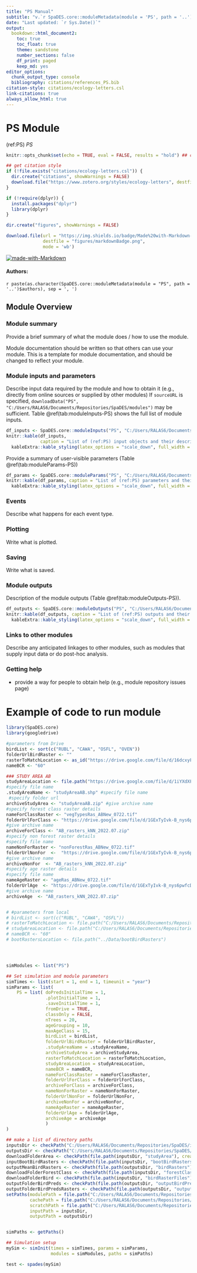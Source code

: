 ```yaml
---
title: "PS Manual"
subtitle: "v.`r SpaDES.core::moduleMetadata(module = 'PS', path = '..')$version`"
date: "Last updated: `r Sys.Date()`"
output:
  bookdown::html_document2:
    toc: true
    toc_float: true
    theme: sandstone
    number_sections: false
    df_print: paged
    keep_md: yes
editor_options:
  chunk_output_type: console
  bibliography: citations/references_PS.bib
citation-style: citations/ecology-letters.csl
link-citations: true
always_allow_html: true
---
```


# PS Module

<!-- the following are text references used in captions for LaTeX compatibility -->
(ref:PS) *PS*

```r
knitr::opts_chunk$set(echo = TRUE, eval = FALSE, results = "hold") ## change to eval = TRUE if all chunks are to be evaluated

## get citation style
if (!file.exists("citations/ecology-letters.csl")) {
  dir.create("citations", showWarnings = FALSE)
  download.file("https://www.zotero.org/styles/ecology-letters", destfile = "citations/ecology-letters.csl")
}

if (!require(dplyr)) {
  install.packages("dplyr")
  library(dplyr)
}

dir.create("figures", showWarnings = FALSE)

download.file(url = "https://img.shields.io/badge/Made%20with-Markdown-1f425f.png",
              destfile = "figures/markdownBadge.png",
              mode = 'wb')
```

[![made-with-Markdown](figures/markdownBadge.png)](https://commonmark.org)

<!-- if knitting to pdf remember to add the pandoc_args: ["--extract-media", "."] option to yml in order to get the badge images -->

#### Authors:

`r paste(as.character(SpaDES.core::moduleMetadata(module = "PS", path = '..')$authors), sep = ', ')`
<!-- ideally separate authors with new lines, '\n' not working -->

## Module Overview

### Module summary

Provide a brief summary of what the module does / how to use the module.

Module documentation should be written so that others can use your module.
This is a template for module documentation, and should be changed to reflect your module.

### Module inputs and parameters

Describe input data required by the module and how to obtain it (e.g., directly from online sources or supplied by other modules)
If `sourceURL` is specified, `downloadData("PS", "C:/Users/RALAS6/Documents/Repositories/SpaDES/modules")` may be sufficient.
Table \@ref(tab:moduleInputs-PS) shows the full list of module inputs.

```r
df_inputs <- SpaDES.core::moduleInputs("PS", "C:/Users/RALAS6/Documents/Repositories/SpaDES/modules")
knitr::kable(df_inputs,
             caption = "List of (ref:PS) input objects and their description.") %>%
  kableExtra::kable_styling(latex_options = "scale_down", full_width = TRUE)
```

Provide a summary of user-visible parameters (Table \@ref(tab:moduleParams-PS))


```r
df_params <- SpaDES.core::moduleParams("PS", "C:/Users/RALAS6/Documents/Repositories/SpaDES/modules")
knitr::kable(df_params, caption = "List of (ref:PS) parameters and their description.") %>%
  kableExtra::kable_styling(latex_options = "scale_down", full_width = TRUE)
```

### Events

Describe what happens for each event type.

### Plotting

Write what is plotted.

### Saving

Write what is saved.

### Module outputs

Description of the module outputs (Table \@ref(tab:moduleOutputs-PS)).

```r
df_outputs <- SpaDES.core::moduleOutputs("PS", "C:/Users/RALAS6/Documents/Repositories/SpaDES/modules")
knitr::kable(df_outputs, caption = "List of (ref:PS) outputs and their description.") %>%
  kableExtra::kable_styling(latex_options = "scale_down", full_width = TRUE)
```

### Links to other modules

Describe any anticipated linkages to other modules, such as modules that supply input data or do post-hoc analysis.

### Getting help

-   provide a way for people to obtain help (e.g., module repository issues page)

# Example of code to run module

```r

library(SpaDES.core)
library(googledrive)

#parameters from Drive
birdList <- sort(c("RUBL", "CAWA", "OSFL", "OVEN"))
folderUrlBirdRaster <- "" 
rasterToMatchLocation <- as_id("https://drive.google.com/file/d/16dcxyFJEfqAnhnR5n6723QSzN9uKxD0r/view?usp=share_link")
nameBCR <- "60"

### STUDY AREA AB
studyAreaLocation <- file.path("https://drive.google.com/file/d/1iYXdXFcZex304o5voX6igFm5EC0ck1Bp/view?usp=sharing")
#specify file name
.studyAreaName <- "studyAreaAB.shp" #specify file name
 #specify folder url
archiveStudyArea <- "studyAreaAB.zip" #give archive name
#specify forest class raster details
nameForClassRaster <- "vegTypesRas_ABNew_0722.tif"
folderUrlForClass <- "https://drive.google.com/file/d/1GExTyIvk-B_nys6pwfcDhnHuaN-PvQu1/view?usp=sharing"
#give archive name
archiveForClass <- "AB_rasters_kNN_2022.07.zip"
#specify non forest raster details
#specify file name
nameNonForRaster <- "nonForestRas_ABNew_0722.tif"
folderUrlNonFor  <-  "https://drive.google.com/file/d/1GExTyIvk-B_nys6pwfcDhnHuaN-PvQu1/view?usp=sharing"
#give archive name
archiveNonFor  <- "AB_rasters_kNN_2022.07.zip"
#specify age raster details
#specify file name
nameAgeRaster <- "ageRas_ABNew_0722.tif"
folderUrlAge  <- "https://drive.google.com/file/d/1GExTyIvk-B_nys6pwfcDhnHuaN-PvQu1/view?usp=sharing"
#give archive name
archiveAge  <- "AB_rasters_kNN_2022.07.zip"


# #parameters from local
# birdList <- sort(c("RUBL", "CAWA", "OSFL"))
# rasterToMatchLocation <- file.path("C:/Users/RALAS6/Documents/Repositories/Data/LCCProducts/LCC05/LCC2005_V1_4a.tif")
# studyAreaLocation <- file.path("C:/Users/RALAS6/Documents/Repositories/Data/.shp")
# nameBCR <- "60"
# bootRastersLocation <- file.path("../Data/bootBirdRasters")




simModules <- list("PS")

## Set simulation and module parameters
simTimes <- list(start = 1, end = 1, timeunit = "year")
simParams <- list(
    PS = list( doPredsInitialTime = 1,
               .plotInitialTime = 1,
               .saveInitialTime = 1,
               fromDrive = TRUE,
               classOnly = FALSE,
               nTrees = 20,
               ageGrouping = 10,
               maxAgeClass = 15,
               birdList = birdList,
               folderUrlBirdRaster = folderUrlBirdRaster,
               .studyAreaName = .studyAreaName,
               archiveStudyArea = archiveStudyArea,
               rasterToMatchLocation = rasterToMatchLocation,
               studyAreaLocation = studyAreaLocation,
               nameBCR = nameBCR,
               nameForClassRaster = nameForClassRaster,
               folderUrlForClass = folderUrlForClass,
               archiveForClass = archiveForClass,
               nameNonForRaster = nameNonForRaster,
               folderUrlNonFor = folderUrlNonFor,
               archiveNonFor = archiveNonFor,
               nameAgeRaster = nameAgeRaster,
               folderUrlAge = folderUrlAge,
               archiveAge = archiveAge
               )
)

## make a list of directory paths
inputsDir <- checkPath("C:/Users/RALAS6/Documents/Repositories/SpaDES/inputs", create = TRUE)
outputsDir <- checkPath("C:/Users/RALAS6/Documents/Repositories/SpaDES/outputs", create = TRUE)
downloadFolderArea <- checkPath(file.path(inputsDir, "studyArea"), create = TRUE)
inputBootBirdRasters <- checkPath(file.path(inputsDir, "bootBirdRasters"), create = TRUE)
outputMeanBirdRasters <- checkPath(file.path(outputsDir, "birdRasters"), create = TRUE)
downloadFolderForestClass <- checkPath(file.path(inputsDir, "forestClassRasters"), create = TRUE)
downloadFolderBird <- checkPath(file.path(inputsDir, "birdRasterFiles"), create = TRUE)
outputFolderBirdPreds <- checkPath(file.path(outputsDir, "outputBirdPreds"), create = TRUE)
outputFolderBirdPredsRasters <- checkPath(file.path(outputsDir, "outputBirdPredsRasters"), create = TRUE)
setPaths(modulePath = file.path("C:/Users/RALAS6/Documents/Repositories/SpaDES/modules"),
         cachePath = file.path("C:/Users/RALAS6/Documents/Repositories/SpaDES/cache"),
         scratchPath = file.path("C:/Users/RALAS6/Documents/Repositories/SpaDES/scratch"),
         inputPath = inputsDir,
         outputPath = outputsDir)


simPaths <- getPaths()

## Simulation setup
mySim <- simInit(times = simTimes, params = simParams, 
                 modules = simModules, paths = simPaths)

test <- spades(mySim)

```

